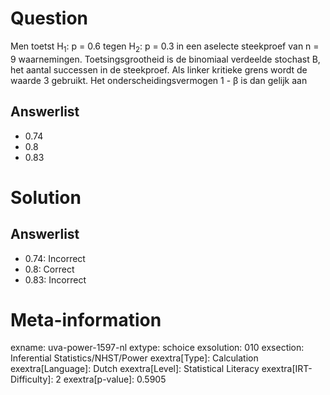 Question
========

Men toetst H~1~: p = 0.6 tegen H~2~: p = 0.3 in een aselecte steekproef
van n = 9 waarnemingen. Toetsingsgrootheid is de binomiaal verdeelde
stochast B, het aantal successen in de steekproef. Als linker kritieke
grens wordt de waarde 3 gebruikt. Het onderscheidingsvermogen 1 - β is
dan gelijk aan

Answerlist
----------

* 0.74
* 0.8
* 0.83

Solution
========

Answerlist
----------

* 0.74: Incorrect
* 0.8: Correct
* 0.83: Incorrect

Meta-information
================
exname: uva-power-1597-nl
extype: schoice
exsolution: 010
exsection: Inferential Statistics/NHST/Power
exextra[Type]: Calculation
exextra[Language]: Dutch
exextra[Level]: Statistical Literacy
exextra[IRT-Difficulty]: 2
exextra[p-value]: 0.5905
